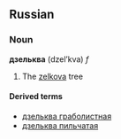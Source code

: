 ==Russian==
===Noun===
'''дзельква''' (dzel’kva) ''f''

# The [[zelkova]] tree<!-- and its wood? -->

====Derived terms====
*[[дзельква граболистная]]
*[[дзельква пильчатая]]